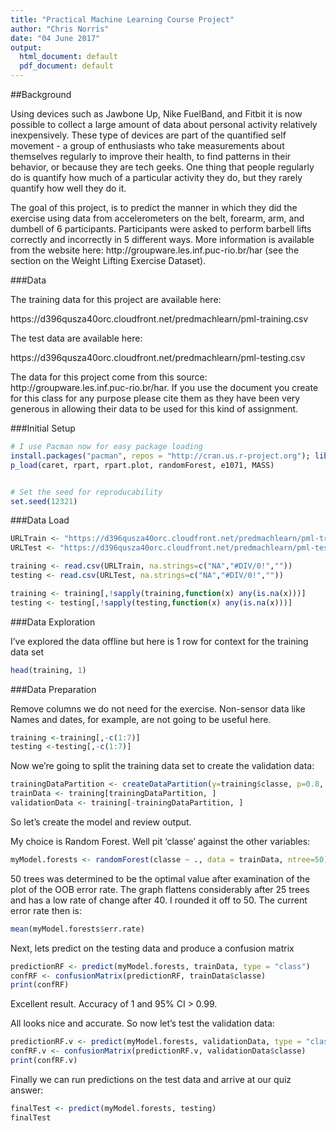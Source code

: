 ---
title: "Practical Machine Learning Course Project"
author: "Chris Norris"
date: "04 June 2017"
output:
  html_document: default
  pdf_document: default
---

##Background

Using devices such as Jawbone Up, Nike FuelBand, and Fitbit it is now possible to collect a large amount of data about personal activity relatively inexpensively. These type of devices are part of the quantified self movement - a group of enthusiasts who take measurements about themselves regularly to improve their health, to find patterns in their behavior, or because they are tech geeks. One thing that people regularly do is quantify how much of a particular activity they do, but they rarely quantify how well they do it. 

The goal of this project, is to predict the manner in which they did the exercise using data from accelerometers on the belt, forearm, arm, and dumbell of 6 participants. Participants were asked to perform barbell lifts correctly and incorrectly in 5 different ways. More information is available from the website here: http://groupware.les.inf.puc-rio.br/har (see the section on the Weight Lifting Exercise Dataset). 

###Data 

The training data for this project are available here: 

https://d396qusza40orc.cloudfront.net/predmachlearn/pml-training.csv

The test data are available here:

https://d396qusza40orc.cloudfront.net/predmachlearn/pml-testing.csv

The data for this project come from this source: http://groupware.les.inf.puc-rio.br/har. If you use the document you create for this class for any purpose please cite them as they have been very generous in allowing their data to be used for this kind of assignment. 

###Initial Setup

```{R}
# I use Pacman now for easy package loading
install.packages("pacman", repos = "http://cran.us.r-project.org"); library(pacman)
p_load(caret, rpart, rpart.plot, randomForest, e1071, MASS)


# Set the seed for reproducability
set.seed(12321)
```

###Data Load

```{R}
URLTrain <- "https://d396qusza40orc.cloudfront.net/predmachlearn/pml-training.csv"
URLTest <- "https://d396qusza40orc.cloudfront.net/predmachlearn/pml-testing.csv"

training <- read.csv(URLTrain, na.strings=c("NA","#DIV/0!",""))
testing <- read.csv(URLTest, na.strings=c("NA","#DIV/0!",""))

training <- training[,!sapply(training,function(x) any(is.na(x)))]
testing <- testing[,!sapply(testing,function(x) any(is.na(x)))]
```

###Data Exploration

I've explored the data offline but here is 1 row for context for the training data set

```{R}
head(training, 1)
```

###Data Preparation

Remove columns we do not need for the exercise. Non-sensor data like Names and dates, for example, are not going to be useful here.

```{R}
training <-training[,-c(1:7)]
testing <-testing[,-c(1:7)]
```

Now we're going to split the training data set to create the validation data:

```{R}
trainingDataPartition <- createDataPartition(y=training$classe, p=0.8, list=FALSE)
trainData <- training[trainingDataPartition, ] 
validationData <- training[-trainingDataPartition, ]
```

So let's create the model and review output. 

My choice is Random Forest. Well pit 'classe' against the other variables:

```{R}
myModel.forests <- randomForest(classe ~ ., data = trainData, ntree=50)
```

50 trees was determined to be the optimal value after examination of the plot of the OOB error rate.
The graph flattens considerably after 25 trees and has a low rate of change after 40. I rounded it off to 50. The current error rate then is:

```{R}
mean(myModel.forests$err.rate)
```

Next, lets predict on the testing data and produce a confusion matrix

```{R}
predictionRF <- predict(myModel.forests, trainData, type = "class")
confRF <- confusionMatrix(predictionRF, trainData$classe)
print(confRF)
```

Excellent result. Accuracy of 1 and 95% CI > 0.99.

All looks nice and accurate. So now let's test the validation data:

```{R}
predictionRF.v <- predict(myModel.forests, validationData, type = "class")
confRF.v <- confusionMatrix(predictionRF.v, validationData$classe)
print(confRF.v)
```

Finally we can run predictions on the test data and arrive at our quiz answer:

```{R}
finalTest <- predict(myModel.forests, testing)
finalTest
```
